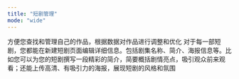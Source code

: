 ```yaml
---
title: "短剧管理"
mode: "wide"
---
```


<Tip>
  方便您查找和管理自己的作品，根据数据对作品进行调整和优化
</Tip>

<Card title="短剧基础信息" icon="book">
  对于每一部短剧，您都能在新建短剧页面编辑详细信息。包括剧集名称、简介、海报信息等。比如您可以为您的短剧撰写一段精彩的简介，简要概括剧情亮点，吸引观众前来观看；还能上传高清、有吸引力的海报，展现短剧的风格和氛围
</Card>

<Steps>
  <Step title="新建短剧">
    
  </Step>
  <Step title="编辑基础信息">
    
  </Step>
  <Step title="选择剧场">
    
  </Step>
  <Step title="上传视频">
    
  </Step>
  <Step title="发布短剧">
    
  </Step>
</Steps>